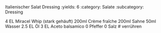 Italienischer Salat Dressing
:yields: 6
:category: Salate
:subcategory: Dressing

4 EL Miracel Whip (stark gehäuft)
200ml Crème fraîche
200ml Sahne
50ml Wasser
2.5 EL Öl
3 EL Aceto balsamico
0 Pfeffer
0 Salz
# verrühren

